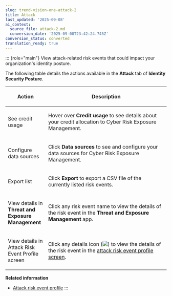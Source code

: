 ```yaml
---
slug: trend-vision-one-attack-2
title: Attack
last_updated: '2025-09-08'
ai_context:
  source_file: attack-2.md
  conversion_date: '2025-09-08T23:42:24.745Z'
conversion_status: converted
translation_ready: true
---
```


::: {role="main"}
View attack-related risk events that could impact your organization's identity posture.

The following table details the actions available in the **Attack** tab of **Identity Security Posture**.

<table>
<colgroup>
<col style="width: 25%" />
<col style="width: 75%" />
</colgroup>
<thead>
<tr>
<th><p>Action</p></th>
<th><p>Description</p></th>
</tr>
</thead>
<tbody>
<tr>
<td><p>See credit usage</p></td>
<td><p>Hover over <strong>Credit usage</strong> to see details about your credit allocation to Cyber Risk Exposure Management.</p></td>
</tr>
<tr>
<td><p>Configure data sources</p></td>
<td><p>Click <strong>Data sources</strong> to see and configure your data sources for Cyber Risk Exposure Management.</p></td>
</tr>
<tr>
<td><p>Export list</p></td>
<td><p>Click <strong>Export</strong> to export a CSV file of the currently listed risk events.</p></td>
</tr>
<tr>
<td><p>View details in <strong>Threat and Exposure Management</strong></p></td>
<td><p>Click any risk event name to view the details of the risk event in the <strong>Threat and Exposure Management</strong> app.</p></td>
</tr>
<tr>
<td><p>View details in Attack Risk Event Profile screen</p></td>
<td><p>Click any details icon (<img src="./images/details_icon=f45ada04-b746-40a7-a5f4-2166c059213c.webp" />) to view the details of the risk event in the <a href="trend-vision-one-attack-risk-event-profile">attack risk event profile screen</a>.</p></td>
</tr>
</tbody>
</table>

**Related information**

- [Attack risk event profile](attack-risk-event-profile-2.md "View details about attack-related risk events to better understand possible impacts and available remediation actions.")
:::

